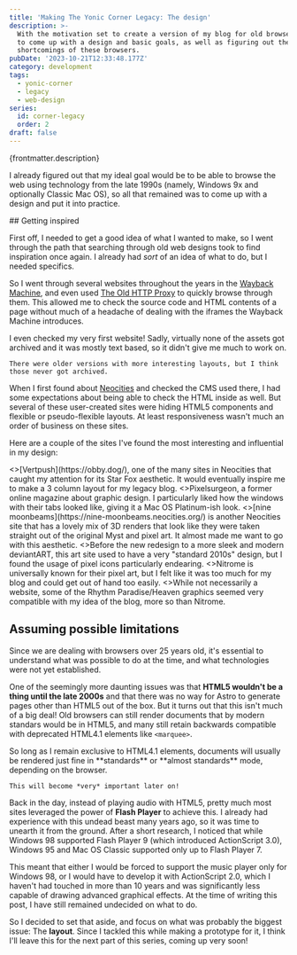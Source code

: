 ```yaml
---
title: 'Making The Yonic Corner Legacy: The design'
description: >-
  With the motivation set to create a version of my blog for old browsers, I had
  to come up with a design and basic goals, as well as figuring out the
  shortcomings of these browsers.
pubDate: '2023-10-21T12:33:48.177Z'
category: development
tags:
  - yonic-corner
  - legacy
  - web-design
series:
  id: corner-legacy
  order: 2
draft: false
---
```




<PlayerLink id="newgrounds/bluesky"/>
<div class="feed-preview">
<p class="biyonic-string">{frontmatter.description}</p>

I already figured out that my ideal goal would be to be able to browse the web using
technology from the late 1990s (namely, Windows 9x and optionally Classic Mac OS),
so all that remained was to come up with a design and put it into practice.
</div>
## Getting inspired

First off, I needed to get a good idea of what I wanted to make, so I went through the path that searching through old web designs took to find inspiration once again.
I already had *sort* of an idea of what to do, but I needed specifics.

So I went through several websites throughout the years in the [Wayback Machine](https://web.archive.org), and even used [The Old HTTP Proxy](http://theoldnet.com/docs/httpproxy/index.html) to quickly browse through them.
This allowed me to check the source code and HTML contents of a page without much of a headache of dealing with the iframes the Wayback Machine introduces.

<TextBubble position="bottom" alignment="far" theme="yonic">
    I even checked my very first website! Sadly, virtually none of the assets got archived and it was mostly text based, so it didn't give me much to work on.

    There were older versions with more interesting layouts, but I think those never got archived.
</TextBubble>
<Chara name="yonic" set="summer" sprite="sad" thoughts="I'm pretty sure I still have the source files, though." />

When I first found about [Neocities](https://neocities.org/) and checked the CMS used there, I had some expectations about being able to check the HTML inside as well. But several of these
user-created sites were hiding HTML5 components and flexible or pseudo-flexible layouts. At least responsiveness wasn't much an order of business on these sites.

Here are a couple of the sites I've found the most interesting and influential in my design:

<Picture src={Vertpush} alt="Vertpush">
    <>[Vertpush](https://obby.dog/), one of the many sites in Neocities that caught my attention for its Star Fox aesthetic.
    It would eventually inspire me to make a 3 column layout for my legacy blog.</>
</Picture>

<Picture src={PixelSurgeon} alt="Pixelsurgeon">
    <>Pixelsurgeon, a former online magazine about graphic design.
    I particularly liked how the windows with their tabs looked like, giving it a Mac OS Platinum-ish look.</>
</Picture>

<Picture src={Moonbeams} alt="nine moonbeams">
    <>[nine moonbeams](https://nine-moonbeams.neocities.org/) is another Neocities site that has a lovely mix of 3D renders that look like they were taken straight out of the original Myst and pixel art.
    It almost made me want to go with this aesthetic.</>
</Picture>

<Picture src={DeviantArt} alt="deviantART">
    <>Before the new redesign to a more sleek and modern deviantART, this art site used to have a very "standard 2010s" design, but I found the usage of pixel icons particularly endearing.</>
</Picture>

<Picture src={Nitrome} alt="Nitrome">
    <>Nitrome is universally known for their pixel art, but I felt like it was too much for my blog and could get out of hand too easily.</>
</Picture>

<Picture src={RhythmHeaven} alt="Rhythm Paradise" format="gif" width={384}>
    <>While not necessarily a website, some of the Rhythm Paradise/Heaven graphics seemed very compatible with my idea of the blog, more so than Nitrome.</>
</Picture>

## Assuming possible limitations

Since we are dealing with browsers over 25 years old, it's essential to understand what was possible to do at the time, and what technologies were not yet established.

One of the seemingly more daunting issues was that **HTML5 wouldn't be a thing until the late 2000s** and that there was no way for Astro to generate pages other than HTML5 out of the box.
But it turns out that this isn't much of a big deal!
Old browsers can still render documents that by modern standars would be in HTML5, and many still retain backwards compatible with deprecated HTML4.1 elements like `<marquee>`.

<TextBubble position="bottom" alignment="far" theme="yonic">
    So long as I remain exclusive to HTML4.1 elements, documents will usually be rendered just fine in **standards** or **almost standards** mode,
    depending on the browser.

    This will become *very* important later on!
</TextBubble>
<Chara name="yonic" set="summer" sprite="normal" thoughts="Ah, the old web, how quirky were you..." />

Back in the day, instead of playing audio with HTML5, pretty much most sites leveraged the power of **Flash Player** to achieve this.
I already had experience with this undead beast many years ago, so it was time to unearth it from the ground.
After a short research, I noticed that while Windows 98 supported Flash Player 9 (which introduced ActionScript 3.0),
Windows 95 and Mac OS Classic supported only up to Flash Player 7.

This meant that either I would be forced to support the music player only for Windows 98,
or I would have to develop it with ActionScript 2.0, which I haven't had touched in more than 10 years and
was significantly less capable of drawing advanced graphical effects.
At the time of writing this post, I have still remained undecided on what to do.

So I decided to set that aside, and focus on what was probably the biggest issue: The **layout**.
Since I tackled this while making a prototype for it, I think I'll leave this for the next part of this series,
coming up very soon!

